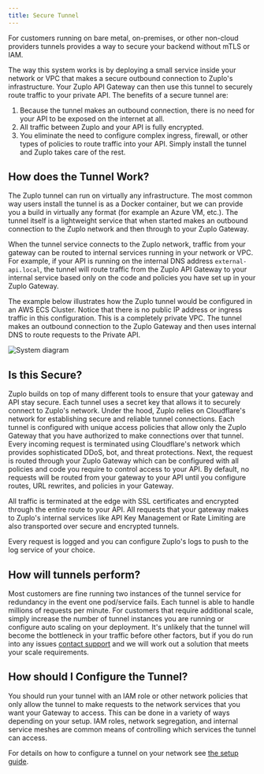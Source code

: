 ```yaml
---
title: Secure Tunnel
---
```


For customers running on bare metal, on-premises, or other non-cloud providers
tunnels provides a way to secure your backend without mTLS or IAM.

The way this system works is by deploying a small service inside your network or
VPC that makes a secure outbound connection to Zuplo's infrastructure. Your
Zuplo API Gateway can then use this tunnel to securely route traffic to your
private API. The benefits of a secure tunnel are:

1. Because the tunnel makes an outbound connection, there is no need for your
   API to be exposed on the internet at all.
2. All traffic between Zuplo and your API is fully encrypted.
3. You eliminate the need to configure complex ingress, firewall, or other types
   of policies to route traffic into your API. Simply install the tunnel and
   Zuplo takes care of the rest.

## How does the Tunnel Work?

The Zuplo tunnel can run on virtually any infrastructure. The most common way
users install the tunnel is as a Docker container, but we can provide you a
build in virtually any format (for example an Azure VM, etc.). The tunnel itself
is a lightweight service that when started makes an outbound connection to the
Zuplo network and then through to your Zuplo Gateway.

When the tunnel service connects to the Zuplo network, traffic from your gateway
can be routed to internal services running in your network or VPC. For example,
if your API is running on the internal DNS address `external-api.local`, the
tunnel will route traffic from the Zuplo API Gateway to your internal service
based only on the code and policies you have set up in your Zuplo Gateway.

The example below illustrates how the Zuplo tunnel would be configured in an AWS
ECS Cluster. Notice that there is no public IP address or ingress traffic in
this configuration. This is a completely private VPC. The tunnel makes an
outbound connection to the Zuplo Gateway and then uses internal DNS to route
requests to the Private API.

![System diagram](../../public/media/secure-tunnel/fefdc7fb-f3b6-4908-8485-3d20cb769cfd.png)

## Is this Secure?

Zuplo builds on top of many different tools to ensure that your gateway and API
stay secure. Each tunnel uses a secret key that allows it to securely connect to
Zuplo's network. Under the hood, Zuplo relies on Cloudflare's network for
establishing secure and reliable tunnel connections. Each tunnel is configured
with unique access policies that allow only the Zuplo Gateway that you have
authorized to make connections over that tunnel. Every incoming request is
terminated using Cloudflare's network which provides sophisticated DDoS, bot,
and threat protections. Next, the request is routed through your Zuplo Gateway
which can be configured with all policies and code you require to control access
to your API. By default, no requests will be routed from your gateway to your
API until you configure routes, URL rewrites, and policies in your Gateway.

All traffic is terminated at the edge with SSL certificates and encrypted
through the entire route to your API. All requests that your gateway makes to
Zuplo's internal services like API Key Management or Rate Limiting are also
transported over secure and encrypted tunnels.

Every request is logged and you can configure Zuplo's logs to push to the log
service of your choice.

## How will tunnels perform?

Most customers are fine running two instances of the tunnel service for
redundancy in the event one pod/service fails. Each tunnel is able to handle
millions of requests per minute. For customers that require additional scale,
simply increase the number of tunnel instances you are running or configure auto
scaling on your deployment. It's unlikely that the tunnel will become the
bottleneck in your traffic before other factors, but if you do run into any
issues [contact support](mailto:support@zuplo.com) and we will work out a
solution that meets your scale requirements.

## How should I Configure the Tunnel?

You should run your tunnel with an IAM role or other network policies that only
allow the tunnel to make requests to the network services that you want your
Gateway to access. This can be done in a variety of ways depending on your
setup. IAM roles, network segregation, and internal service meshes are common
means of controlling which services the tunnel can access.

For details on how to configure a tunnel on your network see
[the setup guide](tunnel-setup.mdx).
